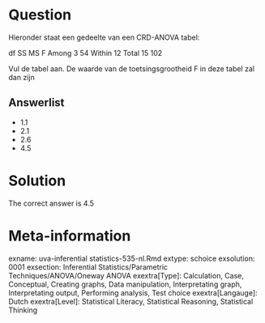 Question
========

Hieronder staat een gedeelte van een CRD-ANOVA tabel:

df SS MS F
Among 3 54
Within 12
Total 15 102

Vul de tabel aan. De waarde van de toetsingsgrootheid F in deze tabel zal dan zijn

Answerlist
----------
* 1.1
* 2.1
* 2.6
* 4.5

Solution
========

The correct answer is  4.5

Meta-information
================
exname: uva-inferential statistics-535-nl.Rmd
extype: schoice
exsolution: 0001
exsection: Inferential Statistics/Parametric Techniques/ANOVA/Oneway ANOVA
exextra[Type]: Calculation, Case, Conceptual, Creating graphs, Data manipulation, Interpretating graph, Interpretating output, Performing analysis, Test choice
exextra[Langauge]: Dutch
exextra[Level]: Statistical Literacy, Statistical Reasoning, Statistical Thinking
